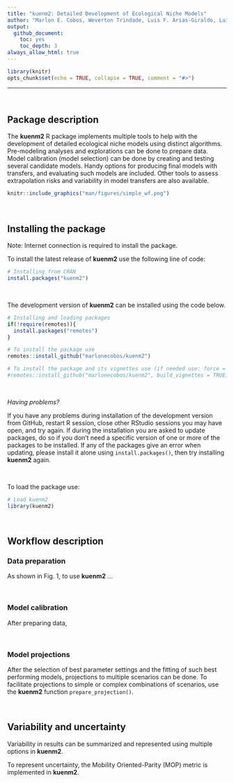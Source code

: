 ```yaml
---
title: "kuenm2: Detailed Development of Ecological Niche Models"
author: "Marlon E. Cobos, Weverton Trindade, Luis F. Arias-Giraldo, Luis Osorio-Olvera, and A. Townsend Peterson"
output: 
  github_document:
    toc: yes
    toc_depth: 3
always_allow_html: true
---
```


```r
library(knitr)
opts_chunk$set(echo = TRUE, collapse = TRUE, comment = "#>")
```

<hr>

<br>

## Package description

The **kuenm2** R package implements multiple tools to help with the development of detailed ecological niche models using distinct algorithms. Pre-modeling analyses and explorations can be done to prepare data. Model calibration (model selection) can be done by creating and testing several candidate models. Handy options for producing final models with transfers, and evaluating such models are included. Other tools to assess extrapolation risks and variability in model transfers are also available.

```r
knitr::include_graphics("man/figures/simple_wf.png")
```

<br>

## Installing the package

Note: Internet connection is required to install the package.

To install the latest release of **kuenm2** use the following line of code:

```r
# Installing from CRAN 
install.packages("kuenm2")
```

<br>

The development version of **kuenm2** can be installed using the code below. 

```r
# Installing and loading packages
if(!require(remotes)){
  install.packages("remotes")
}

# To install the package use
remotes::install_github("marlonecobos/kuenm2")

# To install the package and its vignettes use (if needed use: force = TRUE)  
#remotes::install_github("marlonecobos/kuenm2", build_vignettes = TRUE)  # in the process
```

<br>

*Having problems?* 

If you have any problems during installation of the development version from GitHub, restart R session, close other RStudio sessions you may have open, and try again. If during the installation you are asked to update packages, do so if you don't need a specific version of one or more of the packages to be installed. If any of the packages give an error when updating, please install it alone using `install.packages()`, then try installing **kuenm2** again.

<br>

To load the package use:

```r
# Load kuenm2
library(kuenm2)
```

<br>

## Workflow description

### Data preparation

As shown in Fig. 1, to use **kuenm2** ...


<br>

### Model calibration

After preparing data, 


<br>

### Model projections

After the selection of best parameter settings and the fitting of such best performing models, projections to multiple scenarios can be done. To facilitate projections to simple or complex combinations of scenarios, use the **kuenm2** function `prepare_projection()`. 

<br>

## Variability and uncertainty

Variability in results can be summarized and represented using multiple options in **kuenm2**.


To represent uncertainty, the Mobility Oriented-Parity (MOP) metric is implemented in **kuenm2**. 
